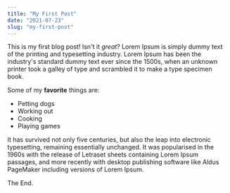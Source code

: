```yaml
---
title: "My First Post"
date: "2021-07-23"
slug: "my-first-post"
---
```


This is my first blog post! Isn't it *great*?
Lorem Ipsum is simply dummy text of the printing and typesetting industry. Lorem Ipsum has been the industry's standard dummy text ever since the 1500s, when an unknown printer took a galley of type and scrambled it to make a type specimen book. 

Some of my **favorite** things are:

* Petting dogs
* Working out
* Cooking
* Playing games

It has survived not only five centuries, but also the leap into electronic typesetting, remaining essentially unchanged. It was popularised in the 1960s with the release of Letraset sheets containing Lorem Ipsum passages, and more recently with desktop publishing software like Aldus PageMaker including versions of Lorem Ipsum.

The End.
